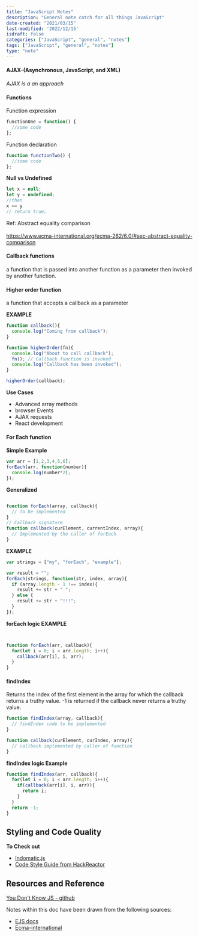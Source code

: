 ```yaml
---
title: "JavaScript Notes"
description: "General note catch for all things JavaScript"
date-created: "2021/03/15"
last-modified: '2022/12/15'
isdraft: false
categories: ["JavaScript", "general", "notes"]
tags: ["JavaScript", "general", "notes"]
type: "note"
---
```


#### AJAX-(Asynchronous, JavaScript, and XML)

_AJAX is a an approach_

#### Functions

Function expression

```js
functionOne = function() {
  //some code
};

```

Function declaration

```js
function functionTwo() {
  //some code
};
```

**Null vs Undefined**

```js
let x = null;
let y = undefined;
//then
x == y
// return true;
```

Ref: Abstract equality comparison <br></br> https://www.ecma-international.org/ecma-262/6.0/#sec-abstract-equality-comparison

#### Callback functions

a function that is passed into another function as a parameter then invoked by another function.

#### Higher order function

a function that accepts a callback as a parameter

**EXAMPLE**

```js
function callback(){
  console.log("Coming from callback");
}

function higherOrder(fn){
  console.log("About to call callback");
  fn(); // Callback function is invoked
  console.log("Callback has been invoked");
}

higherOrder(callback);
```

**Use Cases**

- Advanced array methods
- browser Events
- AJAX requests
- React development

#### For Each function

**Simple Example**

```js
var arr = [1,2,3,4,5,6];
forEach(arr, function(number){
  console.log(number*2);
});
```

**Generalized**

```js

function forEach(array, callback){
  // To be implemented
}
// Callback signature
function callback(curElement, currentIndex, array){
  // Implemented by the caller of forEach
}
```

**EXAMPLE**

```js
var strings = ["my", "forEach", "example"];

var result = "";
forEach(strings, function(str, index, array){
  if (array.length - 1 !== index){
    result += str + " ";
  } else {
    result += str + "!!!";
  }
});
```

**forEach logic EXAMPLE**

```js


function forEach(arr, callback){
  for(let i = 0; i < arr.length; i++){
    callback(arr[i], i, arr);
  }
}
```

#### findIndex

Returns the index of the first element in the array for which the callback returns a truthy value. -1 is returned if the callback never returns a truthy value.

```js
function findIndex(array, callback){
  // findIndex code to be implemented
}

function callback(curElement, curIndex, array){
  // callback implemented by caller of function
}
```

**findIndex logic Example**

```js
function findIndex(arr, callback){
  for(let i = 0; i < arr.length; i++){
    if(callback(arr[i], i, arr)){
      return i;
    }
  }
  return -1;
}
```



## Styling and Code Quality

**To Check out**

- [Indomatic.js](https://github.com/rwaldron/idiomatic.js/)
- [Code Style Guide from HackReactor](http://prep.hackreactor.com/courses/hack-reactor-prep/lectures/1792327)



## Resources and Reference

[You Don't Know JS - github](https://github.com/getify/You-Dont-Know-JS)

Notes within this doc have been drawn from the following sources:

- [EJS docs](http://ejs.co/)
- [Ecma-international](https://www.ecma-international.org/ecma-262/6.0/)
